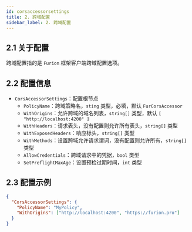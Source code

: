 ```yaml
---
id: corsaccessorsettings
title: 2. 跨域配置
sidebar_label: 2. 跨域配置
---
```


## 2.1 关于配置

跨域配置指的是 `Furion` 框架客户端跨域配置选项。

## 2.2 配置信息

- `CorsAccessorSettings`：配置根节点
  - `PolicyName`：跨域策略名，`sting` 类型，必填，默认 `FurCorsAccessor`
  - `WithOrigins`：允许跨域的域名列表，`string[]` 类型，默认 `[ "http://localhost:4200" ]`
  - `WithHeaders`：请求表头，没有配置则允许所有表头，`string[]` 类型
  - `WithExposedHeaders`：响应标头，`string[]` 类型
  - `WithMethods`：设置跨域允许请求谓词，没有配置则允许所有，`string[]` 类型
  - `AllowCredentials`：跨域请求中的凭据，`bool` 类型
  - `SetPreflightMaxAge`：设置预检过期时间，`int` 类型

## 2.3 配置示例

```json
{
  "CorsAccessorSettings": {
    "PolicyName": "MyPolicy",
    "WithOrigins": ["http://localhost:4200", "https://furion.pro"]
  }
}
```
